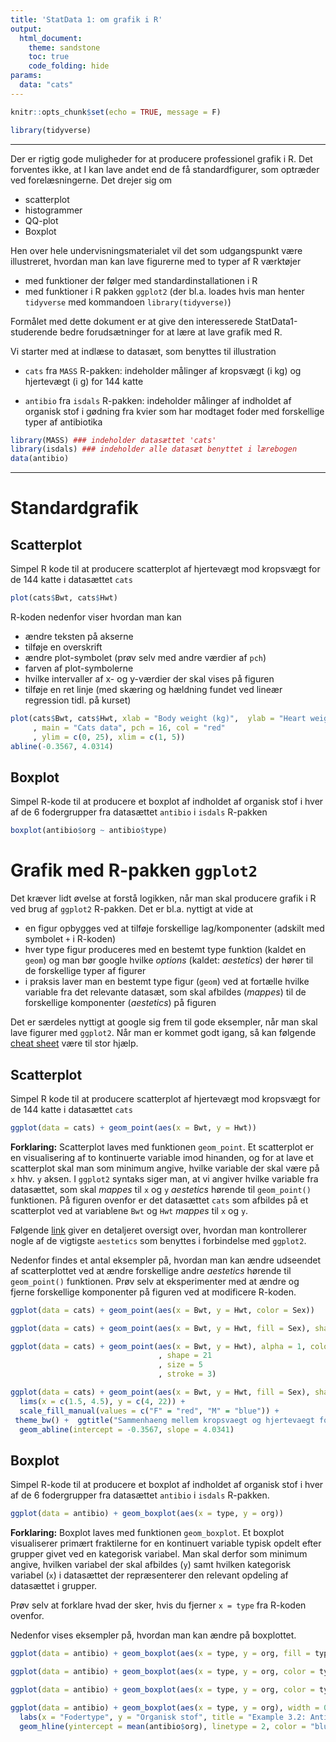 ```yaml
---
title: 'StatData 1: om grafik i R'
output: 
  html_document:
    theme: sandstone
    toc: true
    code_folding: hide
params:
  data: "cats"
---
```



```r
knitr::opts_chunk$set(echo = TRUE, message = F)
```

```r
library(tidyverse)
```


***


Der er rigtig gode muligheder for at producere professionel grafik i R. Det forventes ikke, at I kan lave andet end de få standardfigurer, som optræder ved forelæsningerne. Det drejer sig om

* scatterplot
* histogrammer
* QQ-plot
* Boxplot

Hen over hele undervisningsmaterialet vil det som udgangspunkt være illustreret, hvordan man kan lave figurerne med to typer af R værktøjer

* med funktioner der følger med standardinstallationen i R
* med funktioner i R pakken `ggplot2` (der bl.a. loades hvis man henter `tidyverse` med kommandoen `library(tidyverse)`)

Formålet med dette dokument er at give den interesserede StatData1-studerende bedre forudsætninger for at  lære at lave grafik med R.

Vi starter med at indlæse to datasæt, som benyttes til illustration

* `cats` fra `MASS` R-pakken: indeholder målinger af kropsvægt (i kg) og hjertevægt (i g) for 144 katte

* `antibio` fra `isdals` R-pakken: indeholder målinger af indholdet af organisk stof i gødning fra kvier som har modtaget foder med forskellige typer af antibiotika

```r
library(MASS) ### indeholder datasættet 'cats'
library(isdals) ### indeholder alle datasæt benyttet i lærebogen
data(antibio)
```


***


# Standardgrafik

## Scatterplot

Simpel R kode til at producere scatterplot af hjertevægt mod kropsvægt for de 144 katte i datasættet `cats`

```r
plot(cats$Bwt, cats$Hwt)
```

R-koden nedenfor viser hvordan man kan

* ændre teksten på akserne
* tilføje en overskrift
* ændre plot-symbolet (prøv selv med andre værdier af `pch`)
* farven af plot-symbolerne
* hvilke intervaller af x- og y-værdier der skal vises på figuren
* tilføje en ret linje (med skæring og hældning fundet ved lineær regression tidl. på kurset)

```r
plot(cats$Bwt, cats$Hwt, xlab = "Body weight (kg)",  ylab = "Heart weight (g)"
     , main = "Cats data", pch = 16, col = "red"
     , ylim = c(0, 25), xlim = c(1, 5))
abline(-0.3567, 4.0314)
```

## Boxplot

Simpel R-kode til at producere et boxplot af indholdet af organisk stof i hver af de 6 fodergrupper fra datasættet `antibio` i `isdals` R-pakken
```r
boxplot(antibio$org ~ antibio$type)
```


# Grafik med R-pakken `ggplot2`

Det kræver lidt øvelse at forstå logikken, når man skal producere grafik i R ved brug af `ggplot2` R-pakken. Det er bl.a. nyttigt at vide at

* en figur opbygges ved at tilføje forskellige lag/komponenter (adskilt med symbolet `+` i R-koden)
* hver type figur produceres med en bestemt type funktion (kaldet en `geom`) og man bør google hvilke *options* (kaldet: *aestetics*) der hører til de forskellige typer af figurer
* i praksis laver man en bestemt type figur (`geom`) ved at fortælle hvilke variable fra det relevante datasæt, som skal afbildes (*mappes*) til de forskellige komponenter (*aestetics*) på figuren

Det er særdeles nyttigt at google sig frem til gode eksempler, når man skal lave figurer med `ggplot2`. Når man er kommet godt igang, så kan følgende [cheat sheet](https://www.rstudio.com/wp-content/uploads/2015/03/ggplot2-cheatsheet.pdf) være til stor hjælp.

## Scatterplot

Simpel R kode til at producere scatterplot af hjertevægt mod kropsvægt for de 144 katte i datasættet `cats`

```r
ggplot(data = cats) + geom_point(aes(x = Bwt, y = Hwt))
```

**Forklaring:** Scatterplot laves med funktionen `geom_point`. Et scatterplot er en visualisering af to kontinuerte variable imod hinanden, og for at lave et scatterplot skal man som minimum angive, hvilke variable der skal være på `x` hhv. `y` aksen. I `ggplot2` syntaks siger man, at vi angiver hvilke variable fra datasættet, som skal *mappes* til `x` og `y` *aestetics* hørende til `geom_point()` funktionen. På figuren ovenfor er det datasættet `cats` som afbildes på et scatterplot ved at variablene `Bwt` og `Hwt` *mappes* til `x` og `y`.

Følgende [link](https://ggplot2.tidyverse.org/articles/ggplot2-specs.html) giver en detaljeret oversigt over, hvordan man kontrollerer nogle af de vigtigste `aestetics` som benyttes i forbindelse med `ggplot2`.

Nedenfor findes et antal eksempler på, hvordan man kan ændre udseendet af scatterplottet ved at ændre forskellige andre *aestetics* hørende til `geom_point()` funktionen. Prøv selv at eksperimenter med at ændre og fjerne forskellige komponenter på figuren ved at modificere R-koden.


```r
ggplot(data = cats) + geom_point(aes(x = Bwt, y = Hwt, color = Sex))

ggplot(data = cats) + geom_point(aes(x = Bwt, y = Hwt, fill = Sex), shape = 21)

ggplot(data = cats) + geom_point(aes(x = Bwt, y = Hwt), alpha = 1, colour = "blue", fill = "lightblue"
                                 , shape = 21
                                 , size = 5
                                 , stroke = 3)

ggplot(data = cats) + geom_point(aes(x = Bwt, y = Hwt, fill = Sex), shape = 21, size = 4, stroke = 2, alpha = 0.5) + labs(x = "Body weight (kg)", y = "Heart weight (g)") +
  lims(x = c(1.5, 4.5), y = c(4, 22)) +
  scale_fill_manual(values = c("F" = "red", "M" = "blue")) +
 theme_bw() +  ggtitle("Sammenhaeng mellem kropsvaegt og hjertevaegt for katte") +
  geom_abline(intercept = -0.3567, slope = 4.0341)

```


## Boxplot

Simpel R-kode til at producere et boxplot af indholdet af organisk stof i hver af de 6 fodergrupper fra datasættet `antibio` i `isdals` R-pakken.

```r
ggplot(data = antibio) + geom_boxplot(aes(x = type, y = org))
```

**Forklaring:** Boxplot laves med funktionen `geom_boxplot`. Et boxplot visualiserer primært fraktilerne for en kontinuert variable typisk opdelt efter grupper givet ved en kategorisk variabel. Man skal derfor som minimum angive, hvilken variabel der skal afbildes (`y`) samt hvilken kategorisk variabel (`x`)  i datasættet der repræsenterer den relevant opdeling af datasættet i grupper.

Prøv selv at forklare hvad der sker, hvis du fjerner `x = type` fra R-koden ovenfor.

Nedenfor vises eksempler på, hvordan man kan ændre på boxplottet.


```r
ggplot(data = antibio) + geom_boxplot(aes(x = type, y = org, fill = type))

ggplot(data = antibio) + geom_boxplot(aes(x = type, y = org, color = type), fill = "lightblue", linetype = 1)

ggplot(data = antibio) + geom_boxplot(aes(x = type, y = org, color = type), fill = "lightgrey") + coord_flip()

ggplot(data = antibio) + geom_boxplot(aes(x = type, y = org), width = 0.3) +
  labs(x = "Fodertype", y = "Organisk stof", title = "Example 3.2: Antibiotics and dung decomposition") + theme_bw() + lims(y = c(2.2, 3.2)) +
  geom_hline(yintercept = mean(antibio$org), linetype = 2, color = "blue")

```

